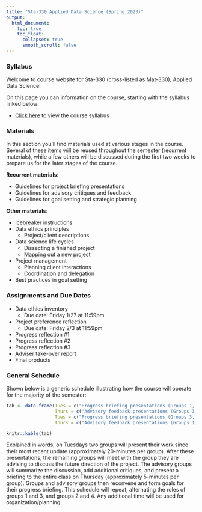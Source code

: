 ```yaml
---
title: "Sta-330 Applied Data Science (Spring 2023)"
output:
  html_document:
    toc: true
    toc_float:
      collapsed: true
      smooth_scroll: false
---
```


### Syllabus

Welcome to course website for Sta-330 (cross-listed as Mat-330), Applied Data Science!

On this page you can information on the course, starting with the syllabus linked below:

- [Click here](syllabus330s23.html) to view the course syllabus

### Materials

In this section you'll find materials used at various stages in the course. Several of these items will be reused throughout the semester (recurrent materials), while a few others will be discussed during the first two weeks to prepare us for the later stages of the course.

**Recurrent materials**:

- Guidelines for project briefing presentations
- Guidelines for advisory critiques and feedback
- Guidelines for goal setting and strategic planning

**Other materials**:

- Icebreaker instructions
- Data ethics principles
    - Project/client descriptions
- Data science life cycles
    - Dissecting a finished project
    - Mapping out a new project
- Project management
    - Planning client interactions
    - Coordination and delegation
- Best practices in goal setting

### Assignments and Due Dates

- Data ethics inventory
    - Due date: Friday 1/27 at 11:59pm
- Project preference reflection
   - Due date: Friday 2/3 at 11:59pm
- Progress reflection #1
- Progress reflection #2
- Progress reflection #3
- Adviser take-over report
- Final products

### General Schedule

Shown below is a generic schedule illustrating how the course will operate for the majority of the semester:

```r
tab <- data.frame(Tues = c("Progress briefing presentations (Groups 1, 2)", "General questions/comments", "Advisory meetings (Groups 1+3, 2+4)"),
                  Thurs = c("Advisory feedback presentations (Groups 3, 4)", "Goal setting/critique (Groups 1+3, 2+4)", "Time to work/organize"),
                  Tues = c("Progress briefing presentations (Groups 3, 4)", "General questions/comments", "Advisory meetings (Groups 1+3, 2+4)"),
                  Thurs = c("Advisory feedback presentations (Groups 1, 2)", "Goal setting/critique (Groups 1+3, 2+4)", "Time to work/organize"))

knitr::kable(tab)
```

Explained in words, on Tuesdays two groups will present their work since their most recent update (approximately 20-minutes per group). After these presentations, the remaining groups will meet with the group they are advising to discuss the future direction of the project. The advisory groups will summarize the discussion, add additional critiques, and present a briefing to the entire class on Thursday (approximately 5-minutes per group). Groups and advisory groups then reconvene and form goals for their progress briefing. This schedule will repeat, alternating the roles of groups 1 and 3, and groups 2 and 4. Any additional time will be used for organization/planning.